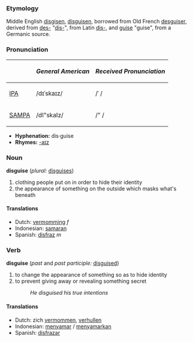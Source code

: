 === Etymology ===
Middle English [[disgisen]], [[disguisen]], borrowed from Old French [[desguiser]], derived from [[des-]] "[[dis-]]", from Latin [[dis-]], and [[guise]] "guise", from a Germanic source.

=== Pronunciation ===
{| border=1 cellpadding=5
! !! ''General American'' !! ''Received Pronunciation''
|-
| [[w:IPA|IPA]] || /dɪˈskaɪz/ || /ˈ /
|-
| [[w:SAMPA|SAMPA]] || /dI"skaIz/ || /" /
|}

*'''Hyphenation:''' dis·guise
*'''Rhymes:''' [[Rhymes:English:-aɪz|-aɪz]]

=== Noun ===
'''disguise''' (''plural:'' [[disguises]])

# clothing people put on in order to hide their identity
# the appearance of something on the outside which masks what's beneath

==== Translations ====
*Dutch: [[vermomming]] ''f''
*Indonesian: [[samar|samaran]]
*Spanish: [[disfraz]] ''m''


=== Verb ===
'''disguise''' (''past'' and ''past participle:'' [[disguised]])

# to change the appearance of something so as to hide identity
# to prevent giving away or revealing something secret
#:''He disguised his true intentions''

==== Translations ====
*Dutch: zich [[vermommen]], [[verhullen]]
*Indonesian: [[samar|menyamar]] / [[samar|menyamarkan]]
*Spanish: [[disfrazar]]